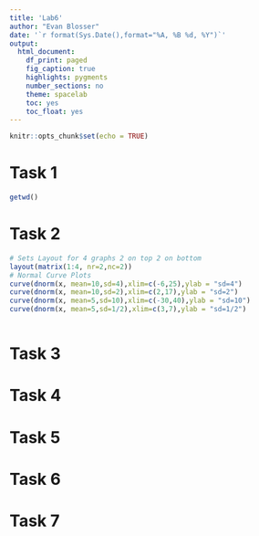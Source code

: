 ```yaml
---
title: 'Lab6'
author: "Evan Blosser"
date: '`r format(Sys.Date(),format="%A, %B %d, %Y")`'
output: 
  html_document:
    df_print: paged
    fig_caption: true
    highlights: pygments
    number_sections: no
    theme: spacelab
    toc: yes
    toc_float: yes
---
```

```r
knitr::opts_chunk$set(echo = TRUE)
```


# Task 1
```r
getwd()
```


# Task 2
```r
# Sets Layout for 4 graphs 2 on top 2 on bottom
layout(matrix(1:4, nr=2,nc=2))
# Normal Curve Plots
curve(dnorm(x, mean=10,sd=4),xlim=c(-6,25),ylab = "sd=4")
curve(dnorm(x, mean=10,sd=2),xlim=c(2,17),ylab = "sd=2")
curve(dnorm(x, mean=5,sd=10),xlim=c(-30,40),ylab = "sd=10")
curve(dnorm(x, mean=5,sd=1/2),xlim=c(3,7),ylab = "sd=1/2")
```

```r


```

# Task 3


# Task 4


# Task 5 


# Task 6 


# Task 7



